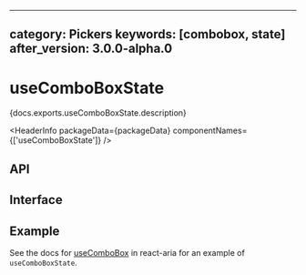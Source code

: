 <!-- Copyright 2020 Adobe. All rights reserved.
This file is licensed to you under the Apache License, Version 2.0 (the "License");
you may not use this file except in compliance with the License. You may obtain a copy
of the License at http://www.apache.org/licenses/LICENSE-2.0
Unless required by applicable law or agreed to in writing, software distributed under
the License is distributed on an "AS IS" BASIS, WITHOUT WARRANTIES OR REPRESENTATIONS
OF ANY KIND, either express or implied. See the License for the specific language
governing permissions and limitations under the License. -->



---
category: Pickers
keywords: [combobox, state]
after_version: 3.0.0-alpha.0
---

# useComboBoxState

<p>{docs.exports.useComboBoxState.description}</p>

<HeaderInfo
  packageData={packageData}
  componentNames={['useComboBoxState']} />

## API

<FunctionAPI function={docs.exports.useComboBoxState} links={docs.links} />

## Interface

<ClassAPI links={docs.links} class={docs.links[docs.exports.useComboBoxState.return.base.id]} />

## Example

See the docs for [useComboBox](/react-aria/useComboBox.html) in react-aria for an example of `useComboBoxState`.
